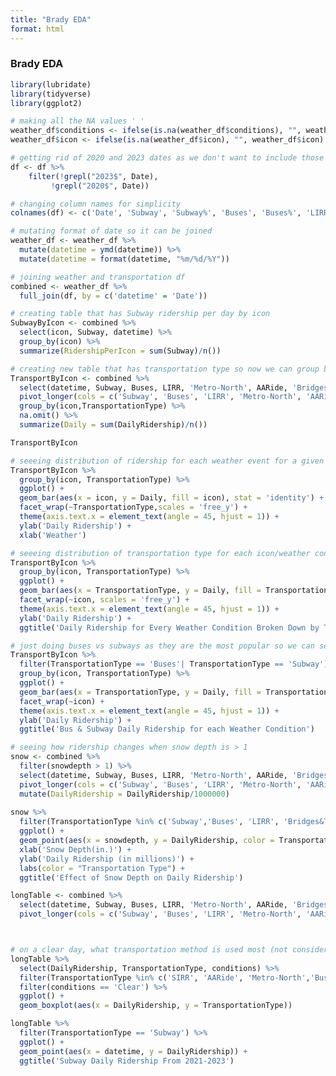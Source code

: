---
title: "Brady EDA"
format: html
---


### Brady EDA

```{r}
library(lubridate)
library(tidyverse)
library(ggplot2)
```

```{r}
# making all the NA values ' '
weather_df$conditions <- ifelse(is.na(weather_df$conditions), "", weather_df$conditions) 
weather_df$icon <- ifelse(is.na(weather_df$icon), "", weather_df$icon)
```


```{r}
# getting rid of 2020 and 2023 dates as we don't want to include those
df <- df %>%
    filter(!grepl("2023$", Date),
         !grepl("2020$", Date))
```

```{r}
# changing column names for simplicity
colnames(df) <- c('Date', 'Subway', 'Subway%', 'Buses', 'Buses%', 'LIRR', 'LIRR%', 'Metro-North', 'Metro-North%', 'AARide', 'AARide%', 'Bridges&Tunnels', 'Bridges&Tunnels%', 'SIRR', 'SIRR%')
```

```{r}
# mutating format of date so it can be joined
weather_df <- weather_df %>% 
  mutate(datetime = ymd(datetime)) %>% 
  mutate(datetime = format(datetime, "%m/%d/%Y"))
```

```{r}
# joining weather and transportation df
combined <- weather_df %>%
  full_join(df, by = c('datetime' = 'Date'))
```


```{r}
# creating table that has Subway ridership per day by icon
SubwayByIcon <- combined %>%
  select(icon, Subway, datetime) %>%
  group_by(icon) %>%
  summarize(RidershipPerIcon = sum(Subway)/n())
```


```{r}
# creating new table that has transportation type so now we can group by type
TransportByIcon <- combined %>%
  select(datetime, Subway, Buses, LIRR, 'Metro-North', AARide, 'Bridges&Tunnels', SIRR, icon) %>%
  pivot_longer(cols = c('Subway', 'Buses', 'LIRR', 'Metro-North', 'AARide', 'Bridges&Tunnels', 'SIRR'), names_to = 'TransportationType', values_to = 'DailyRidership') %>%
  group_by(icon,TransportationType) %>%
  na.omit() %>%
  summarize(Daily = sum(DailyRidership)/n())

TransportByIcon
```



```{r}
# seeeing distribution of ridership for each weather event for a given transportation method
TransportByIcon %>%
  group_by(icon, TransportationType) %>%
  ggplot() +
  geom_bar(aes(x = icon, y = Daily, fill = icon), stat = 'identity') +
  facet_wrap(~TransportationType,scales = 'free_y') + 
  theme(axis.text.x = element_text(angle = 45, hjust = 1)) +
  ylab('Daily Ridership') +
  xlab('Weather')
```

```{r}
# seeeing distribution of transportation type for each icon/weather condition
TransportByIcon %>%
  group_by(icon, TransportationType) %>%
  ggplot() +
  geom_bar(aes(x = TransportationType, y = Daily, fill = TransportationType), stat = 'identity') +
  facet_wrap(~icon, scales = 'free_y') + 
  theme(axis.text.x = element_text(angle = 45, hjust = 1)) +
  ylab('Daily Ridership') +
  ggtitle('Daily Ridership for Every Weather Condition Broken Down by Transportation Type')
```
```{r}
# just doing buses vs subways as they are the most popular so we can see diff better
TransportByIcon %>%
  filter(TransportationType == 'Buses'| TransportationType == 'Subway') %>%
  group_by(icon, TransportationType) %>%
  ggplot() +
  geom_bar(aes(x = TransportationType, y = Daily, fill = TransportationType), stat = 'identity') +
  facet_wrap(~icon) + 
  theme(axis.text.x = element_text(angle = 45, hjust = 1)) + 
  ylab('Daily Ridership') +
  ggtitle('Bus & Subway Daily Ridership for each Weather Condition')
```


```{r}
# seeing how ridership changes when snow depth is > 1
snow <- combined %>%
  filter(snowdepth > 1) %>%
  select(datetime, Subway, Buses, LIRR, 'Metro-North', AARide, 'Bridges&Tunnels', 'SIRR', snowdepth) %>%
  pivot_longer(cols = c('Subway', 'Buses', 'LIRR', 'Metro-North', 'AARide', 'Bridges&Tunnels', 'SIRR'), names_to = 'TransportationType', values_to = 'DailyRidership') %>%
  mutate(DailyRidership = DailyRidership/1000000)
  
snow %>%
  filter(TransportationType %in% c('Subway','Buses', 'LIRR', 'Bridges&Tunnels')) %>%
  ggplot() + 
  geom_point(aes(x = snowdepth, y = DailyRidership, color = TransportationType)) +
  xlab('Snow Depth(in.)') + 
  ylab('Daily Ridership (in millions)') + 
  labs(color = "Transportation Type") +
  ggtitle('Effect of Snow Depth on Daily Ridership')
```



```{r}
longTable <- combined %>%
  select(datetime, Subway, Buses, LIRR, 'Metro-North', AARide, 'Bridges&Tunnels', 'SIRR', snowdepth, tempmax, tempmin, temp, precip, snow, windspeed, conditions, icon) %>%
  pivot_longer(cols = c('Subway', 'Buses', 'LIRR', 'Metro-North', 'AARide', 'Bridges&Tunnels', 'SIRR'), names_to = 'TransportationType', values_to = 'DailyRidership')



# on a clear day, what transportation method is used most (not considering Subway)
longTable %>%
  select(DailyRidership, TransportationType, conditions) %>%
  filter(TransportationType %in% c('SIRR', 'AARide', 'Metro-North','Buses', 'LIRR', 'Bridges&Tunnels')) %>%
  filter(conditions == 'Clear') %>%
  ggplot() +
  geom_boxplot(aes(x = DailyRidership, y = TransportationType))
```

```{r}
longTable %>%
  filter(TransportationType == 'Subway') %>%
  ggplot() + 
  geom_point(aes(x = datetime, y = DailyRidership)) + 
  ggtitle('Subway Daily Ridership From 2021-2023')
```